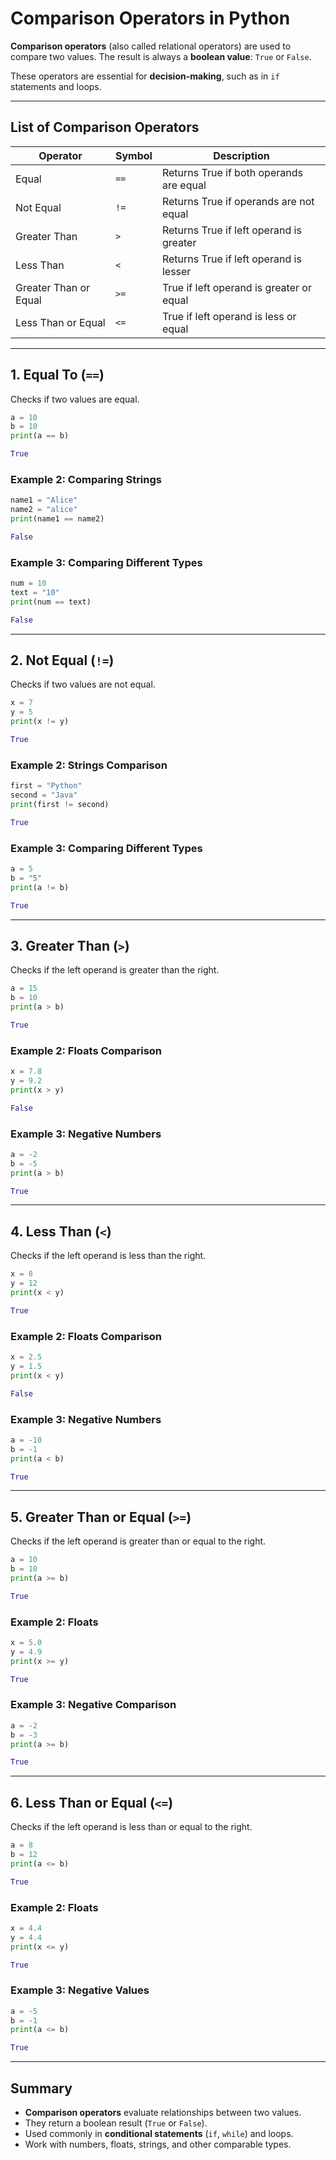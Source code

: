 # Comparison Operators in Python

**Comparison operators** (also called relational operators) are used to compare two values. The result is always a **boolean value**: `True` or `False`.

These operators are essential for **decision-making**, such as in `if` statements and loops.

---

## List of Comparison Operators

| Operator              | Symbol | Description                              |
| --------------------- | ------ | ---------------------------------------- |
| Equal                 | `==`   | Returns True if both operands are equal  |
| Not Equal             | `!=`   | Returns True if operands are not equal   |
| Greater Than          | `>`    | Returns True if left operand is greater  |
| Less Than             | `<`    | Returns True if left operand is lesser   |
| Greater Than or Equal | `>=`   | True if left operand is greater or equal |
| Less Than or Equal    | `<=`   | True if left operand is less or equal    |

---

## 1. Equal To (`==`)

Checks if two values are equal.

```python filename="equal.py" {2, 3}
a = 10
b = 10
print(a == b)
```

```python filename="output.txt"
True
```

### Example 2: Comparing Strings

```python filename="equal_strings.py" {2, 3}
name1 = "Alice"
name2 = "alice"
print(name1 == name2)
```

```python filename="output.txt"
False
```

### Example 3: Comparing Different Types

```python filename="equal_types.py" {2, 3}
num = 10
text = "10"
print(num == text)
```

```python filename="output.txt"
False
```

---

## 2. Not Equal (`!=`)

Checks if two values are not equal.

```python filename="not_equal.py" {2, 3}
x = 7
y = 5
print(x != y)
```

```python filename="output.txt"
True
```

### Example 2: Strings Comparison

```python filename="not_equal_strings.py" {2, 3}
first = "Python"
second = "Java"
print(first != second)
```

```python filename="output.txt"
True
```

### Example 3: Comparing Different Types

```python filename="not_equal_types.py" {2, 3}
a = 5
b = "5"
print(a != b)
```

```python filename="output.txt"
True
```

---

## 3. Greater Than (`>`)

Checks if the left operand is greater than the right.

```python filename="greater_than.py" {2, 3}
a = 15
b = 10
print(a > b)
```

```python filename="output.txt"
True
```

### Example 2: Floats Comparison

```python filename="greater_than_floats.py" {2, 3}
x = 7.8
y = 9.2
print(x > y)
```

```python filename="output.txt"
False
```

### Example 3: Negative Numbers

```python filename="greater_than_negative.py" {2, 3}
a = -2
b = -5
print(a > b)
```

```python filename="output.txt"
True
```

---

## 4. Less Than (`<`)

Checks if the left operand is less than the right.

```python filename="less_than.py" {2, 3}
x = 8
y = 12
print(x < y)
```

```python filename="output.txt"
True
```

### Example 2: Floats Comparison

```python filename="less_than_floats.py" {2, 3}
x = 2.5
y = 1.5
print(x < y)
```

```python filename="output.txt"
False
```

### Example 3: Negative Numbers

```python filename="less_than_negative.py" {2, 3}
a = -10
b = -1
print(a < b)
```

```python filename="output.txt"
True
```

---

## 5. Greater Than or Equal (`>=`)

Checks if the left operand is greater than or equal to the right.

```python filename="greater_equal.py" {2, 3}
a = 10
b = 10
print(a >= b)
```

```python filename="output.txt"
True
```

### Example 2: Floats

```python filename="greater_equal_floats.py" {2, 3}
x = 5.0
y = 4.9
print(x >= y)
```

```python filename="output.txt"
True
```

### Example 3: Negative Comparison

```python filename="greater_equal_negative.py" {2, 3}
a = -2
b = -3
print(a >= b)
```

```python filename="output.txt"
True
```

---

## 6. Less Than or Equal (`<=`)

Checks if the left operand is less than or equal to the right.

```python filename="less_equal.py" {2, 3}
a = 8
b = 12
print(a <= b)
```

```python filename="output.txt"
True
```

### Example 2: Floats

```python filename="less_equal_floats.py" {2, 3}
x = 4.4
y = 4.4
print(x <= y)
```

```python filename="output.txt"
True
```

### Example 3: Negative Values

```python filename="less_equal_negative.py" {2, 3}
a = -5
b = -1
print(a <= b)
```

```python filename="output.txt"
True
```

---

## Summary

- **Comparison operators** evaluate relationships between two values.
- They return a boolean result (`True` or `False`).
- Used commonly in **conditional statements** (`if`, `while`) and loops.
- Work with numbers, floats, strings, and other comparable types.
